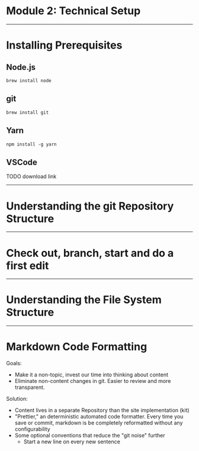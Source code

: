 

<TitleSlide>

# Module 2: Technical Setup

</TitleSlide>

---

# Installing Prerequisites

## Node.js

```console
brew install node
```

## git

```console
brew install git
```

## Yarn

```console
npm install -g yarn
```

## VSCode

TODO download link

---

# Understanding the git Repository Structure

---

# Check out, branch, start and do a first edit

---

# Understanding the File System Structure

---

# Markdown Code Formatting

Goals:

- Make it a non-topic, invest our time into thinking about content
- Eliminate non-content changes in git. Easier to review and more transparent.

Solution:

- Content lives in a separate Repository than the site implementation (kit)
- "Prettier," an deterministic automated code formatter.
  Every time you save or commit, markdown is be completely reformatted without any configurability
- Some optional conventions that reduce the "git noise" further
  - Start a new line on every new sentence
